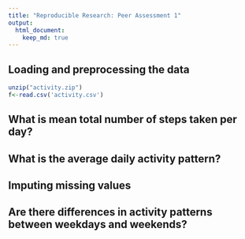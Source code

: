 ```yaml
---
title: "Reproducible Research: Peer Assessment 1"
output: 
  html_document:
    keep_md: true
---
```



## Loading and preprocessing the data
```r
unzip("activity.zip")
f<-read.csv('activity.csv')
```

## What is mean total number of steps taken per day?



## What is the average daily activity pattern?



## Imputing missing values



## Are there differences in activity patterns between weekdays and weekends?
